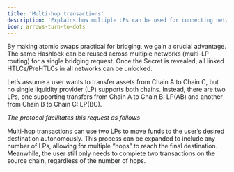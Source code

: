 ```yaml
---
title: 'Multi-hop transactions'
description: 'Explains how multiple LPs can be used for connecting networks that dont have direct liqudity connection'
icon: arrows-turn-to-dots
---
```


By making atomic swaps practical for bridging, we gain a crucial advantage. The same Hashlock can be reused across multiple networks (multi-LP routing) for a single bridging request. Once the Secret is revealed, all linked HTLCs/PreHTLCs in all networks can be unlocked.

Let’s assume a user wants to transfer assets from Chain A to Chain C, but no single liquidity provider (LP) supports both chains. Instead, there are two LPs, one supporting transfers from Chain A to Chain B: LP(AB) and another from Chain B to Chain C: LP(BC).

*The protocol facilitates this request as follows*


<MultihopSteps></MultihopSteps>

Multi-hop transactions can use two LPs to move funds to the user’s desired destination autonomously. This process can be expanded to include any number of LPs, allowing for multiple “hops” to reach the final destination. Meanwhile, the user still only needs to complete two transactions on the source chain, regardless of the number of hops.